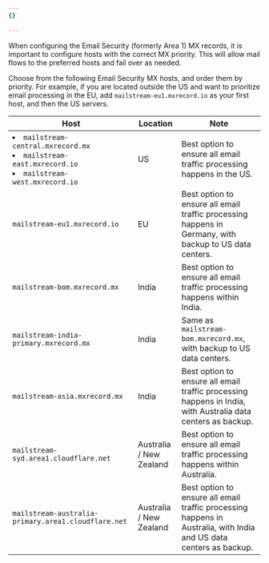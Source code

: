 ```yaml
---
{}

---
```


When configuring the Email Security (formerly Area 1) MX records, it is important to configure hosts with the correct MX priority. This will allow mail flows to the preferred hosts and fail over as needed.

Choose from the following Email Security MX hosts, and order them by priority. For example, if you are located outside the US and want to prioritize email processing in the EU, add `mailstream-eu1.mxrecord.io` as your first host, and then the US servers.

| Host                                                                                                                             | Location                | Note                                                                                                                                                                                  |
| -------------------------------------------------------------------------------------------------------------------------------- | ----------------------- | ------------------------------------------------------------------------------------------------------------------------------------------------------------------------------------- |
| <un><li>`mailstream-central.mxrecord.mx`</li> <li>`mailstream-east.mxrecord.io`</li> <li>`mailstream-west.mxrecord.io`</li></un> | US                      | Best option to ensure all email traffic processing happens in the US.                                                                                                                 |
| `mailstream-eu1.mxrecord.io`                                                                                                     | EU                      | Best option to ensure all email traffic processing happens in Germany, with backup to US data centers.                                                                              |
| `mailstream-bom.mxrecord.mx`                                                                                                     | India                   | Best option to ensure all email traffic processing happens within India.
| `mailstream-india-primary.mxrecord.mx`                                                                                           | India                   | Same as `mailstream-bom.mxrecord.mx`, with backup to US data centers.                                                                                                               |
| `mailstream-asia.mxrecord.mx`                                                                                                    | India                   | Best option to ensure all email traffic processing happens in India, with Australia data centers as backup.
| `mailstream-syd.area1.cloudflare.net`                                                                                            | Australia / New Zealand | Best option to ensure all email traffic processing happens within Australia.                                                                                                          |
| `mailstream-australia-primary.area1.cloudflare.net`                                                                              | Australia / New Zealand | Best option to ensure all email traffic processing happens in Australia, with India and US data centers as backup.                                                                    |
